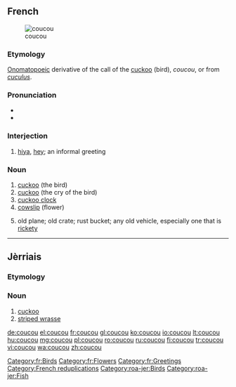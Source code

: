 ==French==
{{wikipedia|lang=fr}}
[[Image:Cuculus canorus.jpg|thumb|coucou]]

===Etymology===
[[onomatopoeic|Onomatopoeic]] derivative of the call of the [[cuckoo]] (bird), ''coucou'', or from {{etyl|la|fr}} ''[[cuculus]]''.

===Pronunciation===
* {{IPA|/kuku/|lang=fr}}
* {{audio|Fr-coucou.ogg|Audio}}

===Interjection===
{{fr-intj}}

# {{colloquial|lang=fr}} [[hiya]], [[hey]]; an informal greeting

===Noun===
{{fr-noun|m}}

# [[cuckoo]] (the bird)
# [[cuckoo]] (the cry of the bird)
# [[cuckoo clock]]
# [[cowslip]] (flower)
# {{informal|lang=fr}} old plane; old crate; rust bucket; any old vehicle, especially one that is [[rickety]]

[[Category:fr:Birds]]
[[Category:fr:Flowers]]
[[Category:fr:Greetings]]
[[Category:French reduplications]]

----

==Jèrriais==

===Etymology===
{{rfe|lang=roa-jer}}

===Noun===
{{roa-jer-noun|m}}

# [[cuckoo]]
# [[striped wrasse]]

[[Category:roa-jer:Birds]]
[[Category:roa-jer:Fish]]

[[de:coucou]]
[[el:coucou]]
[[fr:coucou]]
[[gl:coucou]]
[[ko:coucou]]
[[io:coucou]]
[[lt:coucou]]
[[hu:coucou]]
[[mg:coucou]]
[[pl:coucou]]
[[ro:coucou]]
[[ru:coucou]]
[[fi:coucou]]
[[tr:coucou]]
[[vi:coucou]]
[[wa:coucou]]
[[zh:coucou]]